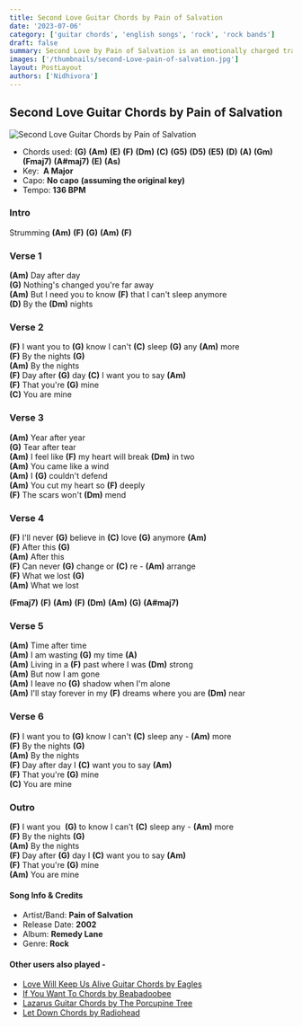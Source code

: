 ```yaml
---
title: Second Love Guitar Chords by Pain of Salvation
date: '2023-07-06'
category: ['guitar chords', 'english songs', 'rock', 'rock bands']
draft: false
summary: Second Love by Pain of Salvation is an emotionally charged track showcasing their mastery of progressive metal. With intricate instrumentals and passionate vocals, the band creates a unique sonic landscape, exploring themes of love and loss. Their innovative approach sets Pain of Salvation apart, making "Second Love" a captivating and powerful musical experience.
images: ['/thumbnails/second-Love-pain-of-salvation.jpg']
layout: PostLayout
authors: ['Nidhivora']
---
```


## Second Love Guitar Chords by Pain of Salvation

![Second Love Guitar Chords by Pain of Salvation](/thumbnails/second-Love-pain-of-salvation.jpg)

- Chords used: **(G)** **(Am)** **(E)** **(F)** **(Dm)** **(C)** **(G5)** **(D5)** **(E5)** **(D)** **(A)** **(Gm)** **(Fmaj7)** **(A#maj7)** **(E)** **(As)**
- Key:  **A Major**
- Capo: **No capo** **(assuming the original key)**
- Tempo: **136 BPM**

### Intro

Strumming **(Am)** **(F)** **(G)** **(Am)** **(F)**

### Verse 1

**(Am)** Day after day \
**(G)** Nothing's changed you're far away \
**(Am)** But I need you to know **(F)** that I can't sleep anymore \
**(D)** By the **(Dm)** nights

### Verse 2

**(F)** I want you to **(G)** know I can't **(C)** sleep **(G)** any **(Am)** more \
**(F)** By the nights **(G)** \
**(Am)** By the nights \
**(F)** Day after **(G)** day **(C)** I want you to say **(Am)** \
**(F)** That you're **(G)** mine \
**(C)** You are mine

### Verse 3

**(Am)** Year after year \
**(G)** Tear after tear \
**(Am)** I feel like **(F)** my heart will break **(Dm)** in two \
**(Am)** You came like a wind \
**(Am)** I **(G)** couldn't defend \
**(Am)** You cut my heart so **(F)** deeply \
**(F)** The scars won't **(Dm)** mend

### Verse 4

**(F)** I'll never **(G)** believe in **(C)** love **(G)** anymore **(Am)** \
**(F)** After this **(G)** \
**(Am)** After this \
**(F)** Can never **(G)** change or **(C)** re - **(Am)** arrange \
**(F)** What we lost **(G)** \
**(Am)** What we lost

**(Fmaj7)** **(F)** **(Am)** **(F)** **(Dm)** **(Am)** **(G)** **(A#maj7)**

### Verse 5

**(Am)** Time after time \
**(Am)** I am wasting **(G)** my time **(A)** \
**(Am)** Living in a **(F)** past where I was **(Dm)** strong \
**(Am)** But now I am gone \
**(Am)** I leave no **(G)** shadow when I'm alone \
**(Am)** I'll stay forever in my **(F)** dreams where you are **(Dm)** near

### Verse 6

**(F)** I want you to **(G)** know I can't **(C)** sleep any - **(Am)** more \
**(F)** By the nights **(G)** \
**(Am)** By the nights \
**(F)** Day after day I **(C)** want you to say **(Am)** \
**(F)** That you're **(G)** mine \
**(C)** You are mine

### Outro

**(F)** I want you  **(G)** to know I can't **(C)** sleep any - **(Am)** more \
**(F)** By the nights **(G)** \
**(Am)** By the nights \
**(F)** Day after **(G)** day I **(C)** want you to say **(Am)** \
**(F)** That you're **(G)** mine \
**(Am)** You are mine

#### Song Info &amp; Credits

- Artist/Band: **Pain of Salvation**
- Release Date: **2002**
- Album: **Remedy Lane**
- Genre: **Rock**

#### Other users also played -

- [Love Will Keep Us Alive Guitar Chords by Eagles](https://www.chordsco.com/chords/love-will-keep-us-alive-guitar-chords-by-eagles-chordsco)
- [If You Want To Chords by Beabadoobee](https://www.chordsco.com/chords/if-you-want-to-chords-by-beabadoobee)
- [Lazarus Guitar Chords by The Porcupine Tree](https://www.chordsco.com/chords/lazarus-guitar-chords-by-the-porcupine-tree)
- [Let Down Chords by Radiohead](https://www.chordsco.com/chords/let-down-chords-by-radiohead)
